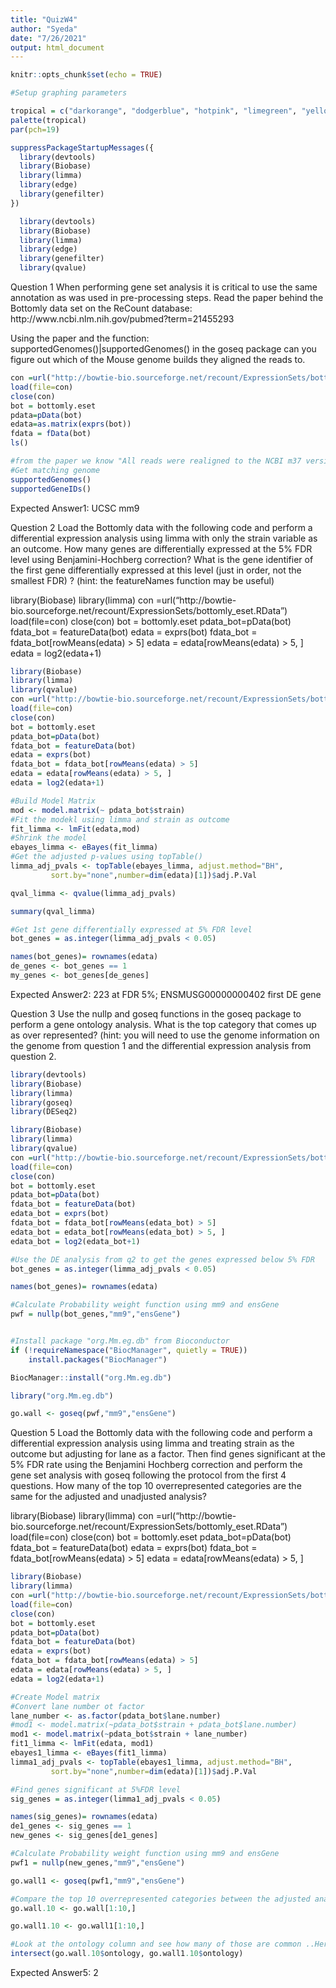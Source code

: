 ---
title: "QuizW4"
author: "Syeda"
date: "7/26/2021"
output: html_document
---

```{r setup, include=FALSE}
knitr::opts_chunk$set(echo = TRUE)
```

```{r parameters}
#Setup graphing parameters

tropical = c("darkorange", "dodgerblue", "hotpink", "limegreen", "yellow")
palette(tropical)
par(pch=19)
```

```{r load_hidden, echo=FALSE, results="hide", warning=FALSE}
suppressPackageStartupMessages({
  library(devtools)
  library(Biobase)
  library(limma)
  library(edge)
  library(genefilter)
})
```

```{r load}
  library(devtools)
  library(Biobase)
  library(limma)
  library(edge)
  library(genefilter)
  library(qvalue)
```


Question 1
When performing gene set analysis it is critical to use the same annotation as was used in pre-processing steps. Read the paper behind the Bottomly data set on the ReCount database: http://www.ncbi.nlm.nih.gov/pubmed?term=21455293

Using the paper and the function: supportedGenomes()|supportedGenomes() in the goseq package can you figure out which of the Mouse genome builds they aligned the reads to.

```{r }
con =url("http://bowtie-bio.sourceforge.net/recount/ExpressionSets/bottomly_eset.RData")
load(file=con)
close(con)
bot = bottomly.eset
pdata=pData(bot)
edata=as.matrix(exprs(bot))
fdata = fData(bot)
ls()
```

```{r q1}
#from the paper we know "All reads were realigned to the NCBI m37 version of the mouse genome assembly...google gives us mm9 and supportedGeneID's tells us it is UCSC"
#Get matching genome
supportedGenomes()
supportedGeneIDs()
```

Expected Answer1: UCSC mm9


Question 2
Load the Bottomly data with the following code and perform a differential expression analysis using limma with only the strain variable as an outcome. How many genes are differentially expressed at the 5% FDR level using Benjamini-Hochberg correction? What is the gene identifier of the first gene differentially expressed at this level (just in order, not the smallest FDR) ? (hint: the featureNames function may be useful)


library(Biobase)
library(limma)
con =url("http://bowtie-bio.sourceforge.net/recount/ExpressionSets/bottomly_eset.RData")
load(file=con)
close(con)
bot = bottomly.eset
pdata_bot=pData(bot)
fdata_bot = featureData(bot)
edata = exprs(bot)
fdata_bot = fdata_bot[rowMeans(edata) > 5]
edata = edata[rowMeans(edata) > 5, ]
edata = log2(edata+1)

```{r}

library(Biobase)
library(limma)
library(qvalue)
con =url("http://bowtie-bio.sourceforge.net/recount/ExpressionSets/bottomly_eset.RData")
load(file=con)
close(con)
bot = bottomly.eset
pdata_bot=pData(bot)
fdata_bot = featureData(bot)
edata = exprs(bot)
fdata_bot = fdata_bot[rowMeans(edata) > 5]
edata = edata[rowMeans(edata) > 5, ]
edata = log2(edata+1)
```  

```{r q2}
#Build Model Matrix
mod <- model.matrix(~ pdata_bot$strain)
#Fit the modekl using limma and strain as outcome
fit_limma <- lmFit(edata,mod)
#Shrink the model
ebayes_limma <- eBayes(fit_limma)
#Get the adjusted p-values using topTable()
limma_adj_pvals <- topTable(ebayes_limma, adjust.method="BH",
         sort.by="none",number=dim(edata)[1])$adj.P.Val

qval_limma <- qvalue(limma_adj_pvals)

summary(qval_limma)

#Get 1st gene differentially expressed at 5% FDR level
bot_genes = as.integer(limma_adj_pvals < 0.05)

names(bot_genes)= rownames(edata)
de_genes <- bot_genes == 1
my_genes <- bot_genes[de_genes]

```
Expected Answer2: 223 at FDR 5%; ENSMUSG00000000402 first DE gene


Question 3
Use the nullp and goseq functions in the goseq package to perform a gene ontology analysis. What is the top category that comes up as over represented? (hint: you will need to use the genome information on the genome from question 1 and the differential expression analysis from question 2.

```{r }
library(devtools)
library(Biobase)
library(limma)
library(goseq)
library(DESeq2)

```

```{r q3}
library(Biobase)
library(limma)
library(qvalue)
con =url("http://bowtie-bio.sourceforge.net/recount/ExpressionSets/bottomly_eset.RData")
load(file=con)
close(con)
bot = bottomly.eset
pdata_bot=pData(bot)
fdata_bot = featureData(bot)
edata_bot = exprs(bot)
fdata_bot = fdata_bot[rowMeans(edata_bot) > 5]
edata_bot = edata_bot[rowMeans(edata_bot) > 5, ]
edata_bot = log2(edata_bot+1)

#Use the DE analysis from q2 to get the genes expressed below 5% FDR
bot_genes = as.integer(limma_adj_pvals < 0.05)

names(bot_genes)= rownames(edata)

#Calculate Probability weight function using mm9 and ensGene
pwf = nullp(bot_genes,"mm9","ensGene")


#Install package "org.Mm.eg.db" from Bioconductor
if (!requireNamespace("BiocManager", quietly = TRUE))
    install.packages("BiocManager")

BiocManager::install("org.Mm.eg.db")

library("org.Mm.eg.db")

go.wall <- goseq(pwf,"mm9","ensGene")
```


Question 5
Load the Bottomly data with the following code and perform a differential expression analysis using \verb|limma|limma and treating strain as the outcome but adjusting for lane as a factor. Then find genes significant at the 5% FDR rate using the Benjamini Hochberg correction and perform the gene set analysis with \verb|goseq|goseq following the protocol from the first 4 questions. How many of the top 10 overrepresented categories are the same for the adjusted and unadjusted analysis?

library(Biobase)
library(limma)
con =url("http://bowtie-bio.sourceforge.net/recount/ExpressionSets/bottomly_eset.RData")
load(file=con)
close(con)
bot = bottomly.eset
pdata_bot=pData(bot)
fdata_bot = featureData(bot)
edata = exprs(bot)
fdata_bot = fdata_bot[rowMeans(edata) > 5]
edata = edata[rowMeans(edata) > 5, ]

```{r}

library(Biobase)
library(limma)
con =url("http://bowtie-bio.sourceforge.net/recount/ExpressionSets/bottomly_eset.RData")
load(file=con)
close(con)
bot = bottomly.eset
pdata_bot=pData(bot)
fdata_bot = featureData(bot)
edata = exprs(bot)
fdata_bot = fdata_bot[rowMeans(edata) > 5]
edata = edata[rowMeans(edata) > 5, ]
edata = log2(edata+1)

```

```{r }

#Create Model matrix
#Convert lane number ot factor
lane_number <- as.factor(pdata_bot$lane.number)
#mod1 <- model.matrix(~pdata_bot$strain + pdata_bot$lane.number)
mod1 <- model.matrix(~pdata_bot$strain + lane_number)
fit1_limma <- lmFit(edata, mod1)
ebayes1_limma <- eBayes(fit1_limma)
limma1_adj_pvals <- topTable(ebayes1_limma, adjust.method="BH",
         sort.by="none",number=dim(edata)[1])$adj.P.Val

#Find genes significant at 5%FDR level
sig_genes = as.integer(limma1_adj_pvals < 0.05)

names(sig_genes)= rownames(edata)
de1_genes <- sig_genes == 1
new_genes <- sig_genes[de1_genes]

#Calculate Probability weight function using mm9 and ensGene
pwf1 = nullp(new_genes,"mm9","ensGene")

go.wall1 <- goseq(pwf1,"mm9","ensGene")

#Compare the top 10 overrepresented categories between the adjusted analysis(for lane) and unadjusted for lane
go.wall.10 <- go.wall[1:10,]

go.wall1.10 <- go.wall1[1:10,]

#Look at the ontology column and see how many of those are common ..Here only BP and MF are test categories common to both 
intersect(go.wall.10$ontology, go.wall1.10$ontology)

```
Expected Answer5: 2